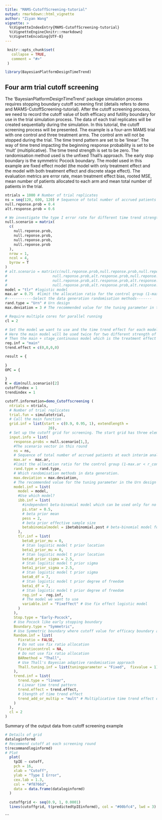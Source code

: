 ```yaml
---
title: "MAMS-CutoffScreening-tutorial"
output: rmarkdown::html_vignette
author: "Ziyan Wang"
vignette: >
  %\VignetteIndexEntry{MAMS-CutoffScreening-tutorial}
  %\VignetteEngine{knitr::rmarkdown}
  %\VignetteEncoding{UTF-8}
---
```


```r
 knitr::opts_chunk$set(
   collapse = TRUE,
   comment = "#>"
 )
```

```r
library(BayesianPlatformDesignTimeTrend)
```
## Four arm trial cutoff screening

The 'BayesianPlatformDesignTimeTrend' package simulation process requires stopping boundary cutoff screening first (details refers to demo \code{\link{demo_Cutoffscreening}} and MAMS-CutoffScreening-tutorial). After the cutoff screening process, we need to record the cutoff value of both efficacy and futility boundary for use in the trial simulation process. The data of each trail replicates will be created sequentially during the simulation. 
In this tutorial, the cutoff screening process will be presented. The example is a four-arm MAMS trial with one control and three treatment arms. The control arm will not be stopped during the trial. The time trend pattern are set to be 'linear'. The way of time trend impacting the beginning response probability is set to be 'mult' (multiplicative). The time trend strength is set to be zero. The randomisation method used is the unfixed Thall's approach. The early stop boundary is the symmetric Pocock boundary. The model used in this example are fixed effect model (the model with only treatment effect and the model with both treatment effect and discrete stage effect). The evaluation metrics are error rate, mean treatment effect bias, rooted MSE, mean number of patients allocated to each arm and mean total number of patients in the trial.

```r

ntrials = 1000 # Number of trial replicates
ns = seq(120, 600, 120) # Sequence of total number of accrued patients at each interim analysis
null.reponse.prob = 0.4
alt.response.prob = 0.6

# We investigate the type I error rate for different time trend strength
null.scenario = matrix(
  c(
    null.reponse.prob,
    null.reponse.prob,
    null.reponse.prob,
    null.reponse.prob
  ),
  nrow = 1,
  ncol = 4,
  byrow = T
)
# alt.scenario = matrix(c(null.reponse.prob,null.reponse.prob,null.reponse.prob,null.reponse.prob,
#                     null.reponse.prob,alt.response.prob,null.reponse.prob,null.reponse.prob,
#                     null.reponse.prob,alt.response.prob,alt.response.prob,null.reponse.prob,
#                     null.reponse.prob,alt.response.prob,alt.response.prob,alt.response.prob), nrow=3, ncol = 4,byrow=T)
model = "tlr" #logistic model
max.ar = 0.75  #limit the allocation ratio for the control group (1-max.ar < r_control < max.ar)
#------------Select the data generation randomisation methods-------
rand.type = "Urn" # Urn design
max.deviation = 3 # The recommended value for the tuning parameter in the Urn design

# Require multiple cores for parallel running
cl = 2

# Set the model we want to use and the time trend effect for each model used.
# Here the main model will be used twice for two different strength of time trend c(0,0,0,0) and c(1,1,1,1) to investigate how time trend affect the evaluation metrics in BAR setting.
# Then the main + stage_continuous model which is the treatment effect + stage effect model will be applied for strength equal c(1,1,1,1) to investigate how the main + stage effect model improve the evaluation metrics.
reg.inf = "main"
trend.effect = c(0,0,0,0)

result = {
  
}
OPC = {
  
}
K = dim(null.scenario)[2]
cutoffindex = 1
trendindex = 1

cutoff.information=demo_Cutoffscreening (
  ntrials = ntrials,
  # Number of trial replicates
  trial.fun = simulatetrial,
  # Call the main function
  grid.inf = list(start = c(0.9, 0.95, 1), extendlength =
                    20),
  # Set up the cutoff grid for screening. The start grid has three elements. The extended grid has fifteen cutoff value under investigation
  input.info = list(
    response.probs = null.scenario[1,],
    #The scenario vector in this round
    ns = ns,
    # Sequence of total number of accrued patients at each interim analysis
    max.ar =  max.ar,
    #limit the allocation ratio for the control group (1-max.ar < r_control < max.ar)
    rand.type = rand.type,
    # Which randomisation methods in data generation.
    max.deviation = max.deviation,
    # The recommended value for the tuning parameter in the Urn design
    model.inf = list(
      model = model,
      #Use which model?
      ibb.inf = list(
        #independent beta-binomial model which can be used only for no time trend simulation
        pi.star = 0.5,
        # beta prior mean
        pess = 2,
        # beta prior effective sample size
        betabinomialmodel = ibetabinomial.post # beta-binomial model for posterior estimation
      ),
      tlr.inf = list(
        beta0_prior_mu = 0,
        # Stan logistic model t prior location
        beta1_prior_mu = 0,
        # Stan logistic model t prior location
        beta0_prior_sigma = 2.5,
        # Stan logistic model t prior sigma
        beta1_prior_sigma = 2.5,
        # Stan logistic model t prior sigma
        beta0_df = 7,
        # Stan logistic model t prior degree of freedom
        beta1_df = 7,
        # Stan logistic model t prior degree of freedom
        reg.inf =  reg.inf,
        # The model we want to use
        variable.inf = "Fixeffect" # Use fix effect logistic model
      )
    ),
    Stop.type = "Early-Pocock",
    # Use Pocock like early stopping boundary
    Boundary.type = "Symmetric",
    # Use Symmetric boundary where cutoff value for efficacy boundary and futility boundary sum up to 1
    Random.inf = list(
      Fixratio = FALSE,
      # Do not use fix ratio allocation
      Fixratiocontrol = NA,
      # Do not use fix ratio allocation
      BARmethod = "Thall",
      # Use Thall's Bayesian adaptive randomisation approach
      Thall.tuning.inf = list(tuningparameter = "Fixed",  fixvalue = 1) # Specified the tunning parameter value for fixed tuning parameter
    ),
    trend.inf = list(
      trend.type = "linear",
      # Linear time trend pattern
      trend.effect = trend.effect,
      # Stength of time trend effect
      trend_add_or_multip = "mult" # Multiplicative time trend effect on response probability
    )
  ),
  cl = 2
)

```

Summary of the output data from cutoff screening example

```r
# Details of grid
dataloginformd
# Recommend cutoff at each screening round
t(recommandloginformd)
# Plot
  plot(
    tpIE ~ cutoff,
    pch = 16,
    xlab = "Cutoff",
    ylab = "Type I Error",
    cex.lab = 1.3,
    col = "#f8766d",
    data = data.frame(dataloginformd)
  )
  
  cutoffgrid <- seq(0.9, 1, 0.0001)
  lines(cutoffgrid, t(predictedtpIEinformd), col = "#00bfc4", lwd = 3)
```
```

